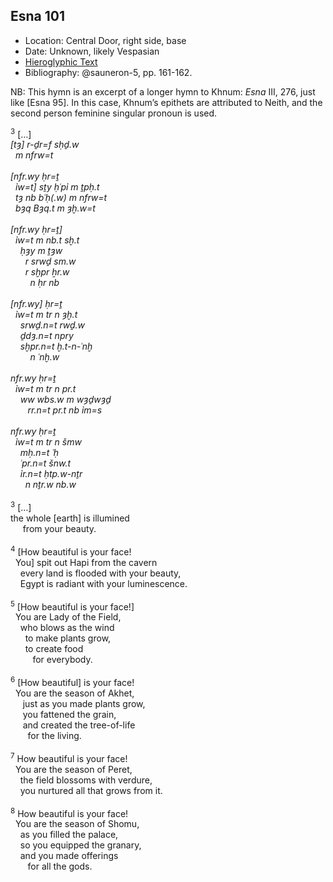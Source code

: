 ## Esna 101 {-}

- Location: Central Door, right side, base
- Date: Unknown, likely Vespasian
- [Hieroglyphic Text](https://www.ifao.egnet.net/uploads/publications/enligne/Temples-Esna002.pdf#page=199){target="_blank"}
- Bibliography: @sauneron-5, pp. 161-162.
  
<style>
  .col2 {
    columns: 2 300px;         /* number of columns and width in pixels*/
    -webkit-columns: 2 300px; /* chrome, safari */
    -moz-columns: 2 300px;    /* firefox */
    -webkit-column-break-inside: avoid;
    -page-break-inside: avoid;
    -break-inside: avoid;
  }

</style>

<!--To Do: Did Kaper, Soubassements, ever publish on this subject?? -->

NB: This hymn is an excerpt of a longer hymn to Khnum: *Esna* III, 276, just like [Esna 95]. In this case, Khnum's epithets are attributed to Neith, and the second person feminine singular pronoun is used.

<div class="col2">

| ^3^ [...]
| *[tȝ] r-ḏr=f sḥḏ.w   *
|   *m nfrw=t  *
|   
| *[nfr.wy ḥr=ṯ   *
|   *ỉw=t] sṯy ḥʿpỉ m ṯpḥ.t  *
|   *tȝ nb bʿḥ(.w) m nfrw=t  *
|   *bȝq Bȝq.t m ȝḫ.w=t  *
|     
| *[nfr.wy ḥr=ṯ]   *
|   *ỉw=t m nb.t sḫ.t  *
|     *ḥȝy m ṯȝw  *
|       *r srwḏ sm.w  *
|       *r sḫpr ẖr.w   *
|         *n ḥr nb  *
|       
| *[nfr.wy] ḥr=ṯ   *
|   *ỉw=t m tr n ȝḫ.t  *
|     *srwḏ.n=t rwḏ.w  *
|     *ḏdȝ.n=t npry  *
|     *sḫpr.n=t ḫ.t-n-ʿnḫ  *
|         *n ʿnḫ.w*
|   
| *nfr.wy ḥr=ṯ  *
|   *ỉw=t m tr n pr.t  *
|     *ww wbs.w m wȝḏwȝḏ  *
|        *rr.n=t pr.t nb ỉm=s  *
|   
| *nfr.wy ḥr=ṯ  *
|   *ỉw=t m tr n šmw  *
|     *mḥ.n=t ʿḥ  *
|     *ʿpr.n=t šnw.t  *
|     *ỉr.n=t ḥtp.w-nṯr  *
|       *n nṯr.w nb.w  *
|
| ^3^ [...]
| the whole [earth] is illumined
|      from your beauty.
|
| ^4^ [How beautiful is your face!
|   You] spit out Hapi from the cavern
|     every land is flooded with your beauty,
|     Egypt is radiant with your luminescence.
|
| ^5^ [How beautiful is your face!]
|   You are Lady of the Field,
|     who blows as the wind
|       to make plants grow,
|       to create food 
|          for everybody.
|             
| ^6^ [How beautiful] is your face!
|   You are the season of Akhet,
|      just as you made plants grow,
|      you fattened the grain,
|      and created the tree-of-life 
|        for the living.
|
| ^7^ How beautiful is your face!
|   You are the season of Peret,
|     the field blossoms with verdure,
|     you nurtured all that grows from it.
|
| ^8^ How beautiful is your face!
|   You are the season of Shomu,
|     as you filled the palace,
|     so you equipped the granary,
|     and you made offerings
|        for all the gods.
        

</div>
